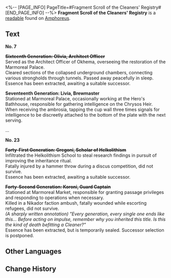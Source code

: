<%-- [PAGE_INFO]
PageTitle=#Fragment Scroll of the Cleaners' Registry#
[END_PAGE_INFO] --%>
{{Readable Infobox
|id           = 541
|partIds      = 190870
|title        = 
|image        = Item Fragment Scroll of the Cleaners' Registry.png
|world        = Amphoreus
|parts        = 1
|author       = <!--to be added-->
|description  = A classified scroll extracted from the Coreflame Casket, containing the sacred names and life histories of the Cleaners.
|part1        = Fragment Scroll of the Cleaners' Registry
|source1      = {{cx|Source missing}}
|characters   = Nikador
|factions     = Okhema
}}
'''Fragment Scroll of the Cleaners' Registry''' is a [[readable]] found on [[Amphoreus]].
<!--
==Location==
{{Map Embed|<map name>|<marker id>}}
-->
==Text==
'''No. 7'''


'''<s>Sixteenth Generation: Olivia, Architect Officer</s>'''<br />
Served as the Architect Officer of Okhema, overseeing the restoration of the Marmoreal Palace.<br />
Cleared sections of the collapsed underground chambers, connecting various strongholds through tunnels. Passed away peacefully in sleep.<br />
Essence has been extracted, awaiting a suitable successor.


'''Seventeenth Generation: Livia, Brewmaster'''<br />
Stationed at Marmoreal Palace, occasionally working at the Hero's Bathhouse, responsible for gathering intelligence on the Chrysos Heir.<br />
When receiving the ambrosia, tapping the cup wall three times signals for intelligence to be discreetly attached to the bottom of the plate with the next serving.


...


'''No. 23'''


'''<s>Forty-First Generation: Gregoni, Scholar of Helkolithism</s>'''<br />
Infiltrated the Helkolithism School to steal research findings in pursuit of improving the inheritance ritual.<br />
Fatally injured by a hammer throw during a discus competition, did not survive.<br />
Essence has been extracted, awaiting a suitable successor.


'''<s>Forty-Second Generation: Koroni, Guard Captain</s>'''<br />
Stationed at Marmoreal Market, responsible for granting passage privileges and responding to operations when necessary.<br />
Killed in a Nikador faction ambush, fatally wounded while escorting refugees, did not survive.<br />
''(A sharply written annotation) "Every generation, every single one ends like this... Before acting on impulse, remember why you inherited this title. Is this the kind of death befitting a Cleaner?"''<br />
Essence has been extracted, but is temporarily sealed. Successor selection is postponed.

<!--
==Trivia==
* 
-->
==Other Languages==
{{Other Languages
|en   = Fragment Scroll of the Cleaners' Registry
|zhs  = 清洗者的名录残卷
|zht  = 清洗者的名錄殘卷
|ja   = 粛清者名簿の断片
|ko   = 청소부의 명단 잔본
|es   = Fragmento de pergamino del registro de los purificadores
|fr   = Fragment du registre des Purgateurs
|ru   = Порванный список чистильщиков
|th   = เศษคัมภีร์ รายชื่อผู้ชำระ
|vi   = Danh Sách Kẻ Thanh Tẩy
|de   = Fragmentrolle des Registers der Säuberer
|id   = Serpihan Daftar Pembersih
|pt   = Pergaminho Fragmentado do Registro dos Higienistas
}}

==Change History==
{{Change History|3.3}}